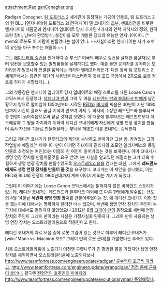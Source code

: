 attachment:RadiganConagher.png

Radigan Conagher. [[팀 포트리스 2]] 세계관에 등장하는 가공의 인물로, 팀 포트리스 2의 현 BLU  [엔지니어(팀 포트리스 2)|엔지니어] 델 코내거의 [[할아버지|조부]]. 센트리건을 비롯한 엔지니어의 제품군과 엔지니어 업데이트 당시 추가된 4가지의 언락 개척자의 정의, 원격 조련 장비, 남부의 환영방식, 총잡이를 모두 개발한 당대의 유능한 엔지니어이다. [* mvm의 로봇도 이 사람이 만들었다는 설이 있다. ~~사실이라면 엔지니어는 자기 조부의 유산을 마구 부수는 패륜아.~~ ]

그는 [[에이브러햄 링컨]]을 친애하여 존 부스[* 미국의 배우로 링컨을 살해한 암살자]로 부터 링컨을 보호할수 있는 발명품들을 설계하기도 했다. 예를 들면 공격자를 공격하는 모자라든가 발코니와 연결된 움직이는 의자와 텔레포터라든가. 다만 정작 팀 포트리스 2 세계관에서는 링컨은 계단의 사용법을 마스터하지 못해 포드 극장에서 2층으로 로켓 점프를 하다가 사망했다(...).

그의 첫등장은 엔지니어 업데이트 당시 업데이트의 배경 스토리를 다른 Loose Canon 코믹스에서 등장했다. [[제페니아 만]]이 그의 두 아들 [[레드먼드 만과 블루타크 만]]에게 남긴 황무지 땅으로 말미암아 1850년부터 시작된 [[RED]]와 [[BLU]]의 싸움은 40년이 지난 1890년까지 시간이 흘러도 끝날 기색이 안보여 이제 두 회사의 수장인 레드먼드와 블루타크 중 한명이 늙어죽음으로써 끝날 것처럼 보였다. 이 때문에 블루타크는 레드먼드보다 더 오래살아 그 땅을 차지하기 위하여 레디건 코내거에게 자신에게 생명 연장 장치를 만들어 흡사 자신을 괴물로 만들어달라는 부탁을 하였고 이를 코내거는 승낙한다. 

그리고 레디건 코내거가 블루타크의 제안을 승낙하고 돌아가던 그날 밤, 잠겨있는 그의 작업실에 에밀리[* 제페니아 만이 아끼던 하녀이자 관리자의 조모인 엘리자베스와 동일 인물로 추정되는 여인]라는 이름의 한 여인이 들어가있는 것을 보게된다. 이미 코내거가 생명 연장 장치를 만들어줄것을 요구 받았다는 사실을 알고있던 에밀리는 그가 더욱 수월하게 생명 연장 장치를 만들수있도록 [[오스트레일리움]]을 건내는 대신, 그에게 '''레드먼드에게도 생명 연장 장치를 만들어 줄 것'''을 요구했다. 코내거는 이 제안을 승낙했고, 이는 RED와 BLU의 전쟁이 1960년대까지 계속 이어지게 되는 계기가 되었다.

그런데 이 이야기에는 Loose Canon 코믹스에서는 밝혀지지 않은 비하인드 스토리가 있는데, 레디건 코내거는 레드먼드와 블루타크 이외에 또 다른 한명에게 알수없는 년도의 4월 14일날 '''세번째 생명 연장 장치'''를 만들어주었다는 것. 왜 레디건 코내거가 이런 짓을 했는지에 대해서는 명확하게 알려진 바는 없으며, 세번째 생명 연장 장치의 주인이 누군지에 대해서도 알려지지 않았었으나 2012년 8월 [[그레이 만]]의 등장으로 세번째 연장 장치의 주인이 그레이 만이라는 사실은 기정사실화 된듯하다.
그레이 만이 사용하는 생명 연장 장치는 오스트레일리움으로 작동한다고 한다.

레디건 코내거의 자료 모음 중에 로봇 그림이 있는 것으로 미루어 레디건 코내거가 [wiki:"Mann vs. Machine 모드" 그레이 만의 로봇 군대]를 개발했다는 추측도 있다.

처음 오스트레일리움에 노출되기 이전엔 구렛나루가 긴 평범한 몸을 가졌지만 생명 연장 장치를 제작하면서 오스트레일리움에 노출되다보니 [[http://www.teamfortress.com/engineerupdate/radigan/ 콧수염이 조금씩 자라고]], [[http://www.teamfortress.com/engineerupdate/wrangdigan/ 점점 몸에 근육이 붙더니]], 결국엔 [[색스턴 헤일|전형적인 호주인의 이미지]]와 [[http://www.teamfortress.com/engineerupdate/evolutionaryman/ 동일해졌다]].
